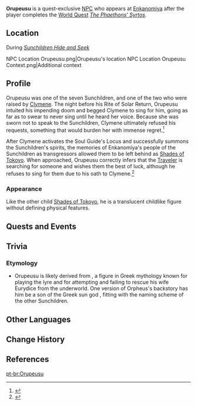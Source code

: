 {{Meta
<!-- Remove this template after adding the missing info -->
|missing_NPC_profile  = yes
}}
{{Character Infobox
|type             = Quest NPC
|deceased         = Past
|image            = NPC Orupeusu.png
|realname         = 
|region           = Inazuma
|location         = Inazuma
|affiliation      = Enkanomiya
|affiliation2     = Sunchildren
|affiliation3     = Shades of Tokoyo
|title            = 
}}
'''Orupeusu''' is a quest-exclusive [[NPC]] who appears at [[Enkanomiya]] after the player completes the [[World Quest]] ''[[The Phaethons' Syrtos]]''.

==Location==
;During ''[[Sunchildren Hide and Seek]]''
<gallery>
NPC Location Orupeusu.png|Orupeusu's location
NPC Location Orupeusu Context.png|Additional context
</gallery>

==Profile==
<!-- detailed story/lore information goes here -->
{{Quote|Here lies Orupeusu no Mikoto, who was skilled in music as a youth, specializing in playing the lyre. His voice was so lovely that even the very earth would be moved.|The Royal Tomb of Orupeusu}}
Orupeusu was one of the seven Sunchildren, and one of the two who were raised by [[Clymene]]. The night before his Rite of Solar Return, Orupeusu intuited his impending doom and begged Clymene to sing for him, going as far as to swear to never sing until he heard her voice. Because she was sworn not to speak to the Sunchildren, Clymene ultimately refused his requests, something that would burden her with immense regret.<ref>{{Ref/Quest|The Phaethons' Syrtos}}</ref>

After Clymene activates the Soul Guide's Locus and successfully summons the Sunchildren's spirits, the memories of Enkanomiya's people of the Sunchildren as transgressors allowed them to be left behind as [[Shades of Tokoyo]]. When approached, Orupeusu correctly infers that the [[Traveler]] is searching for someone and wishes them the best of luck, although he refuses to sing for them due to his oath to Clymene.<ref>{{Ref/HEO|Sunchildren Hide and Seek}}</ref>

===Appearance===
Like the other child [[Shades of Tokoyo]], he is a translucent childlike figure without defining physical features.

==Quests and Events==
{{Quests and Events}}

==Trivia==
===Etymology===
*Orupeusu is likely derived from {{w|Orpheus}}, a figure in Greek mythology known for playing the lyre and for attempting and failing to rescue his wife Eurydice from the underworld. One version of Orpheus's backstory has him be a son of the Greek sun god {{w|Apollo}}, fitting with the naming scheme of the other Sunchildren.

==Other Languages==
{{Other Languages
|default_hidden = 1
|en      = Orupeusu
|zhs     = 御琉部栖
|zhs_rm  = Yùliúbùqī<!--xī?-->{{Assumed}}
|zht     = 御琉部栖
|zht_rm  = Yùliúbùqī<!--xī?-->{{Assumed}}
|ja      = 御琉部栖
|ja_rm   = Orubusu{{Assumed}}
|ko      = 오루페우스
|ko_rm   = Orupeuseu
|es      = Orupeusu
|fr      = Orupeusu
|ru      = Орупэусу
|th      = Orupeusu
|vi      = Orupeusu
|de      = Orupeusu
|id      = Orupeusu
|pt      = Orupeusu
|tr      = Orupeusu
|it      = Orupeusu
}}

==Change History==
{{Change History|2.4}}

==References==
{{Reflist}}

[[pt-br:Orupeusu]]